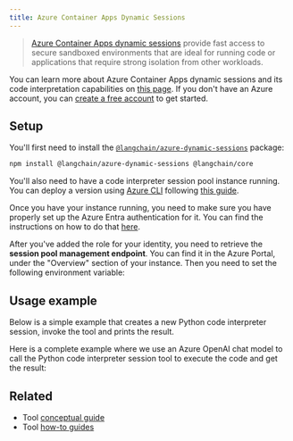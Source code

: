 ```yaml
---
title: Azure Container Apps Dynamic Sessions
---
```


> [Azure Container Apps dynamic sessions](https://learn.microsoft.com/azure/container-apps/sessions) provide fast access to secure sandboxed environments that are ideal for running code or applications that require strong isolation from other workloads.

You can learn more about Azure Container Apps dynamic sessions and its code interpretation capabilities on [this page](https://learn.microsoft.com/azure/container-apps/sessions). If you don't have an Azure account, you can [create a free account](https://azure.microsoft.com/free/) to get started.

## Setup

You'll first need to install the [`@langchain/azure-dynamic-sessions`](https://www.npmjs.com/package/@langchain/azure-dynamic-sessions) package:


<IntegrationInstallTooltip/>

```bash npm
npm install @langchain/azure-dynamic-sessions @langchain/core
```

You'll also need to have a code interpreter session pool instance running. You can deploy a version using [Azure CLI](https://learn.microsoft.com/cli/azure/install-azure-cli) following [this guide](https://learn.microsoft.com/azure/container-apps/sessions-code-interpreter).

Once you have your instance running, you need to make sure you have properly set up the Azure Entra authentication for it. You can find the instructions on how to do that [here](https://learn.microsoft.com/azure/container-apps/sessions?tabs=azure-cli#authentication).

After you've added the role for your identity, you need to retrieve the **session pool management endpoint**. You can find it in the Azure Portal, under the "Overview" section of your instance. Then you need to set the following environment variable:


<EnvVars />

## Usage example

Below is a simple example that creates a new Python code interpreter session, invoke the tool and prints the result.


<AzureDynamicSessions />

Here is a complete example where we use an Azure OpenAI chat model to call the Python code interpreter session tool to execute the code and get the result:


<AzureDynamicSessionsAgent />

## Related

- Tool [conceptual guide](/oss/javascript/langchain/tools)
- Tool [how-to guides](/oss/javascript/langchain/tools)
